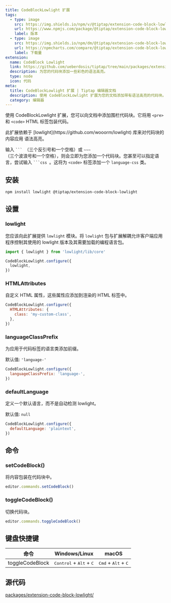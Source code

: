 ```yaml
---
title: CodeBlockLowlight 扩展
tags:
  - type: image
    src: https://img.shields.io/npm/v/@tiptap/extension-code-block-lowlight?label=version
    url: https://www.npmjs.com/package/@tiptap/extension-code-block-lowlight
    label: 版本
  - type: image
    src: https://img.shields.io/npm/dm/@tiptap/extension-code-block-lowlight.svg
    url: https://npmcharts.com/compare/@tiptap/extension-code-block-lowlight?minimal=true
    label: 下载量
extension:
  name: CodeBlock Lowlight
  link: https://github.com/ueberdosis/tiptap/tree/main/packages/extension-code-block-lowlight
  description: 为您的代码块添加一些彩色的语法高亮。
  type: node
  icon: 代码
meta:
  title: CodeBlockLowlight 扩展 | Tiptap 编辑器文档
  description: 使用 CodeBlockLowlight 扩展为您的文档添加带有语法高亮的代码块。欲了解更多信息，请查看我们的文档！
  category: 编辑器
---
```



使用 CodeBlockLowlight 扩展，您可以向文档中添加围栏代码块。它将用 `<pre>` 和 `<code>` HTML 标签包装代码。

<Callout title="语法高亮依赖" variant="warning">
  此扩展依赖于 [lowlight](https://github.com/wooorm/lowlight) 库来对代码块的内容应用
  语法高亮。
</Callout>

输入 <code>&grave;&grave;&grave; </code>（三个反引号和一个空格）或 <code>&Tilde;&Tilde;&Tilde; </code>（三个波浪号和一个空格），则会立即为您添加一个代码块。您甚至可以指定语言，尝试输入 <code>&grave;&grave;&grave;css </code>。这将为 `<code>` 标签添加一个 `language-css` 类。

<CodeDemo path="/Nodes/CodeBlockLowlight" />

## 安装

```bash
npm install lowlight @tiptap/extension-code-block-lowlight
```

## 设置

### lowlight

您应该向此扩展提供 `lowlight` 模块。将 `lowlight`
包与扩展解耦允许客户端应用程序控制其使用的
lowlight 版本及其需要加载的编程语言包。

```js
import { lowlight } from 'lowlight/lib/core'

CodeBlockLowlight.configure({
  lowlight,
})
```

### HTMLAttributes

自定义 HTML 属性，这些属性应添加到渲染的 HTML 标签中。

```js
CodeBlockLowlight.configure({
  HTMLAttributes: {
    class: 'my-custom-class',
  },
})
```

### languageClassPrefix

为应用于代码标签的语言类添加前缀。

默认值: `'language-'`

```js
CodeBlockLowlight.configure({
  languageClassPrefix: 'language-',
})
```

### defaultLanguage

定义一个默认语言，而不是自动检测 lowlight。

默认值: `null`

```js
CodeBlockLowlight.configure({
  defaultLanguage: 'plaintext',
})
```

## 命令

### setCodeBlock()

将内容包装在代码块中。

```js
editor.commands.setCodeBlock()
```

### toggleCodeBlock()

切换代码块。

```js
editor.commands.toggleCodeBlock()
```

## 键盘快捷键

| 命令            | Windows/Linux                                      | macOS                                          |
| --------------- | -------------------------------------------------- | ---------------------------------------------- |
| toggleCodeBlock | <kbd>Control</kbd> + <kbd>Alt</kbd> + <kbd>C</kbd> | <kbd>Cmd</kbd> + <kbd>Alt</kbd> + <kbd>C</kbd> |

## 源代码

[packages/extension-code-block-lowlight/](https://github.com/ueberdosis/tiptap/blob/main/packages/extension-code-block-lowlight/)